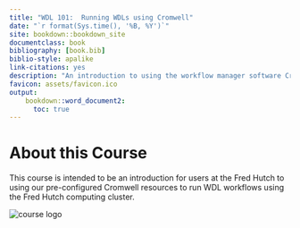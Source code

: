 ```yaml
---
title: "WDL 101:  Running WDLs using Cromwell"
date: "`r format(Sys.time(), '%B, %Y')`"
site: bookdown::bookdown_site
documentclass: book
bibliography: [book.bib]
biblio-style: apalike
link-citations: yes
description: "An introduction to using the workflow manager software Cromwell to run WDL workflows using the Fred Hutch computing cluster."
favicon: assets/favicon.ico
output:
    bookdown::word_document2:
      toc: true
---
```


# About this Course {-}

This course is intended to be an introduction for users at the Fred Hutch to using our pre-configured Cromwell resources to run WDL workflows using the Fred Hutch computing cluster.

<img src="assets/course-logo/wdl-101-navy.png" title="WDL 101 course logo" alt="course logo" style="display: block; margin: auto;" />
